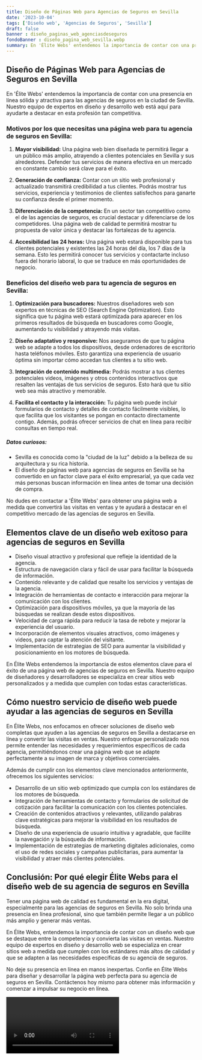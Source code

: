 ```yaml
---
title: Diseño de Páginas Web para Agencias de Seguros en Sevilla
date: '2023-10-04'
tags: ['Diseño web', 'Agencias de Seguros', 'Sevilla']
draft: false
banner : diseño_paginas_web_agenciasdeseguros
fondoBanner : diseño_pagina_web_sevilla.webp
summary: En 'Élite Webs' entendemos la importancia de contar con una presencia en línea sólida y atractiva para las agencias de seguros en la ciudad de Sevilla. Nuestro equipo de expertos en diseño y desarrollo web está aquí para ayudarte a destacar en esta profesión tan competitiva.
---
```


## Diseño de Páginas Web para Agencias de Seguros en Sevilla

En 'Élite Webs' entendemos la importancia de contar con una presencia en línea sólida y atractiva para las agencias de seguros en la ciudad de Sevilla. Nuestro equipo de expertos en diseño y desarrollo web está aquí para ayudarte a destacar en esta profesión tan competitiva.

### Motivos por los que necesitas una página web para tu agencia de seguros en Sevilla:

1. **Mayor visibilidad:** Una página web bien diseñada te permitirá llegar a un público más amplio, atrayendo a clientes potenciales en Sevilla y sus alrededores. Defender tus servicios de manera efectiva en un mercado en constante cambio será clave para el éxito.

2. **Generación de confianza:** Contar con un sitio web profesional y actualizado transmitirá credibilidad a tus clientes. Podrás mostrar tus servicios, experiencia y testimonios de clientes satisfechos para ganarte su confianza desde el primer momento.

3. **Diferenciación de la competencia:** En un sector tan competitivo como el de las agencias de seguros, es crucial destacar y diferenciarse de los competidores. Una página web de calidad te permitirá mostrar tu propuesta de valor única y destacar las fortalezas de tu agencia.

4. **Accesibilidad las 24 horas:** Una página web estará disponible para tus clientes potenciales y existentes las 24 horas del día, los 7 días de la semana. Esto les permitirá conocer tus servicios y contactarte incluso fuera del horario laboral, lo que se traduce en más oportunidades de negocio.

### Beneficios del diseño web para tu agencia de seguros en Sevilla:

1. **Optimización para buscadores:** Nuestros diseñadores web son expertos en técnicas de SEO (Search Engine Optimization). Esto significa que tu página web estará optimizada para aparecer en los primeros resultados de búsqueda en buscadores como Google, aumentando tu visibilidad y atrayendo más visitas.

2. **Diseño adaptativo y responsive:** Nos aseguramos de que tu página web se adapte a todos los dispositivos, desde ordenadores de escritorio hasta teléfonos móviles. Esto garantiza una experiencia de usuario óptima sin importar cómo accedan tus clientes a tu sitio web.

3. **Integración de contenido multimedia:** Podrás mostrar a tus clientes potenciales videos, imágenes y otros contenidos interactivos que resalten las ventajas de tus servicios de seguros. Esto hará que tu sitio web sea más atractivo y memorable.

4. **Facilita el contacto y la interacción:** Tu página web puede incluir formularios de contacto y detalles de contacto fácilmente visibles, lo que facilita que los visitantes se pongan en contacto directamente contigo. Además, podrás ofrecer servicios de chat en línea para recibir consultas en tiempo real.

##### Datos curiosos:

- Sevilla es conocida como la "ciudad de la luz" debido a la belleza de su arquitectura y su rica historia.
- El diseño de páginas web para agencias de seguros en Sevilla se ha convertido en un factor clave para el éxito empresarial, ya que cada vez más personas buscan información en línea antes de tomar una decisión de compra.

No dudes en contactar a 'Élite Webs' para obtener una página web a medida que convertirá las visitas en ventas y te ayudará a destacar en el competitivo mercado de las agencias de seguros en Sevilla.

<GifSeo />

<Cta />

## Elementos clave de un diseño web exitoso para agencias de seguros en Sevilla

- Diseño visual atractivo y profesional que refleje la identidad de la agencia.
- Estructura de navegación clara y fácil de usar para facilitar la búsqueda de información.
- Contenido relevante y de calidad que resalte los servicios y ventajas de la agencia.
- Integración de herramientas de contacto e interacción para mejorar la comunicación con los clientes.
- Optimización para dispositivos móviles, ya que la mayoría de las búsquedas se realizan desde estos dispositivos.
- Velocidad de carga rápida para reducir la tasa de rebote y mejorar la experiencia del usuario.
- Incorporación de elementos visuales atractivos, como imágenes y videos, para captar la atención del visitante.
- Implementación de estrategias de SEO para aumentar la visibilidad y posicionamiento en los motores de búsqueda.

En Élite Webs entendemos la importancia de estos elementos clave para el éxito de una página web de agencias de seguros en Sevilla. Nuestro equipo de diseñadores y desarrolladores se especializa en crear sitios web personalizados y a medida que cumplen con todas estas características.

## Cómo nuestro servicio de diseño web puede ayudar a las agencias de seguros en Sevilla

En Élite Webs, nos enfocamos en ofrecer soluciones de diseño web completas que ayuden a las agencias de seguros en Sevilla a destacarse en línea y convertir las visitas en ventas. Nuestro enfoque personalizado nos permite entender las necesidades y requerimientos específicos de cada agencia, permitiéndonos crear una página web que se adapte perfectamente a su imagen de marca y objetivos comerciales.

Además de cumplir con los elementos clave mencionados anteriormente, ofrecemos los siguientes servicios:

- Desarrollo de un sitio web optimizado que cumpla con los estándares de los motores de búsqueda.
- Integración de herramientas de contacto y formularios de solicitud de cotización para facilitar la comunicación con los clientes potenciales.
- Creación de contenidos atractivos y relevantes, utilizando palabras clave estratégicas para mejorar la visibilidad en los resultados de búsqueda.
- Diseño de una experiencia de usuario intuitiva y agradable, que facilite la navegación y la búsqueda de información.
- Implementación de estrategias de marketing digitales adicionales, como el uso de redes sociales y campañas publicitarias, para aumentar la visibilidad y atraer más clientes potenciales.

## Conclusión: Por qué elegir Élite Webs para el diseño web de su agencia de seguros en Sevilla

Tener una página web de calidad es fundamental en la era digital, especialmente para las agencias de seguros en Sevilla. No solo brinda una presencia en línea profesional, sino que también permite llegar a un público más amplio y generar más ventas.

En Élite Webs, entendemos la importancia de contar con un diseño web que se destaque entre la competencia y convierta las visitas en ventas. Nuestro equipo de expertos en diseño y desarrollo web se especializa en crear sitios web a medida que cumplen con los estándares más altos de calidad y que se adapten a las necesidades específicas de su agencia de seguros.

No deje su presencia en línea en manos inexpertas. Confíe en Élite Webs para diseñar y desarrollar la página web perfecta para su agencia de seguros en Sevilla. Contáctenos hoy mismo para obtener más información y comenzar a impulsar su negocio en línea.

<Video />

<CtaBot job='Agencias de Seguros' city='Sevilla'/>

<Gmaps query='Sevilla+españa+maps' />